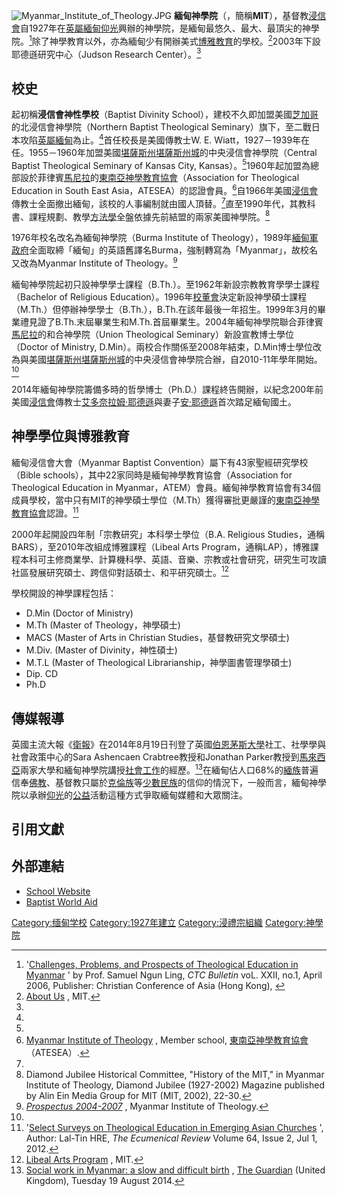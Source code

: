 {{hatnote|另見[[MIT_(消歧義)|MIT (消歧義)]]。}}
[[File:Myanmar_Institute_of_Theology.JPG|thumb]]
'''緬甸神學院'''（{{lang-en|Myanmar Institute of Theology}}，簡稱'''MIT'''），基督教[[浸信會|浸信會]]自1927年在[[英屬緬甸|英屬緬甸]][[仰光|仰光]]興辦的神學院，是緬甸最悠久、最大、最頂尖的神學院。<ref name="bulletin">'[http://cca.org.hk/home/ctc/ctc06-01/ctc06-01e.htm Challenges, Problems, and Prospects of Theological Education in Myanmar] {{Wayback|url=http://cca.org.hk/home/ctc/ctc06-01/ctc06-01e.htm |date=20190909211516 }}' by Prof. Samuel Ngun Ling, ''CTC Bulletin'' voL. XXII, no.1, April 2006, Publisher: Christian Conference of Asia (Hong Kong), {{ISSN|0217-2631}}</ref>除了神學教育以外，亦為緬甸少有開辦美式[[博雅教育|博雅教育]]的學校。<ref name="aboutus">[http://www.mitheo.com/index.php/about-us About Us] {{Wayback|url=http://www.mitheo.com/index.php/about-us |date=20160308142209 }}, MIT.</ref>2003年下設耶德遜研究中心（Judson Research Center）。<ref name="bulletin"/>

==校史==
起初稱'''浸信會神性學校'''（Baptist Divinity School），建校不久即加盟美國[[芝加哥|芝加哥]]的北浸信會神學院（Northern Baptist Theological Seminary）旗下，至二戰日本攻陷[[英屬緬甸|英屬緬甸]]為止。<ref name="bulletin"/>首任校長是美國傳教士W. E. Wiatt，1927－1939年在任。1955－1960年加盟美國[[堪薩斯州|堪薩斯州]][[堪薩斯城_(堪薩斯州)|堪薩斯州城]]的中央浸信會神學院（Central Baptist Theological Seminary of Kansas City, Kansas）。<ref name="bulletin"/>1960年起加盟為總部設於菲律賓[[馬尼拉|馬尼拉]]的[[東南亞神學教育協會|東南亞神學教育協會]]（Association for Theological Education in South East Asia，ATESEA）的認證會員。<ref>[http://atesea.net/?p=220 Myanmar Institute of Theology] {{Wayback|url=http://atesea.net/?p=220 |date=20160404192845 }}, Member school, [[東南亞神學教育協會|東南亞神學教育協會]]（ATESEA）.</ref>自1966年美國[[浸信會|浸信會]]傳教士全面撤出緬甸，該校的人事編制就由國人頂替。<ref name="prospectus"/>直至1990年代，其教科書、課程規劃、教學[[方法學|方法學]]全盤依據先前結盟的兩家美國神學院。<REF>Diamond Jubilee Historical Committee, "History of the MIT," in Myanmar Institute of Theology, Diamond Jubilee (1927-2002) Magazine published by Alin Ein Media Group for MIT (MIT, 2002), 22-30.</ref>

1976年校名改名為緬甸神學院（Burma Institute of Theology），1989年[[緬甸軍政府|緬甸軍政府]]全面取締「緬甸」的英語舊譯名Burma，強制轉寫為「Myanmar」，故校名又改為Myanmar Institute of Theology。<ref name="prospectus">''[http://zh.scribd.com/doc/6991805/Myanmar-Institute-of-Theology#scribd Prospectus 2004-2007] {{Wayback|url=http://zh.scribd.com/doc/6991805/Myanmar-Institute-of-Theology#scribd |date=20160314112813 }}'', Myanmar Institute of Theology.</REF>

緬甸神學院起初只設神學學士課程（B.Th.）。至1962年新設宗教教育學學士課程（Bachelor of Religious Education）。1996年[[校董會|校董會]]決定新設神學碩士課程（M.Th.）但停辦神學學士（B.Th.），B.Th.在該年最後一年招生。1999年3月的畢業禮見證了B.Th.末屆畢業生和M.Th.首屆畢業生。2004年緬甸神學院聯合菲律賓[[馬尼拉|馬尼拉]]的和合神學院（Union Theological Seminary）新設宣教博士學位（Doctor of Ministry, D.Min）。兩校合作關係至2008年結束，D.Min博士學位改為與美國[[堪薩斯州|堪薩斯州]][[堪薩斯城_(堪薩斯州)|堪薩斯州城]]的中央浸信會神學院合辦，自2010-11年學年開始。<ref name="prospectus"/>

2014年緬甸神學院籌備多時的哲學博士（Ph.D.）課程終告開辦，以紀念200年前美國[[浸信會|浸信會]]傳教士[[艾多奈拉姆·耶德遜|艾多奈拉姆·耶德遜]]與妻子[[安·耶德遜|安·耶德遜]]首次踏足緬甸國土。

==神學學位與博雅教育==
緬甸浸信會大會（Myanmar Baptist Convention）屬下有43家聖經研究學校（Bible schools），其中22家同時是緬甸神學教育協會（Association for Theological Education in Myanmar，ATEM）會員。緬甸神學教育協會有34個成員學校，當中只有MIT的神學碩士學位（M.Th）獲得審批更嚴謹的[[東南亞神學教育協會|東南亞神學教育協會]]認證。<ref name="ecumenical">'[http://www.thefreelibrary.com/Myanmar.-a0299061197 Select Surveys on Theological Education in Emerging Asian Churches] {{Wayback|url=http://www.thefreelibrary.com/Myanmar.-a0299061197 |date=20130627052223 }}', Author: Lal-Tin HRE, ''The Ecumenical Review'' Volume 64, Issue 2, Jul 1, 2012.</REF>

2000年起開設四年制「宗教研究」本科學士學位（B.A. Religious Studies，通稱BARS），至2010年改組成博雅課程（Libeal Arts Program，通稱LAP），博雅課程本科可主修商業學、計算機科學、英語、音樂、宗教或社會研究，研究生可攻讀社區發展研究碩士、跨信仰對話碩士、和平研究碩士。<ref name="LAP">[http://www.mitheo.com/index.php/degree-programs/liberal-arts-program Libeal Arts Program] {{Wayback|url=http://www.mitheo.com/index.php/degree-programs/liberal-arts-program |date=20160313043239 }}, MIT.</ref> 

學校開設的神學課程包括：
*D.Min (Doctor of Ministry)
*M.Th (Master of Theology，神學碩士)
*MACS (Master of Arts in Christian Studies，基督教研究文學碩士)
*M.Div. (Master of Divinity，神性碩士)
*M.T.L (Master of Theological Librarianship，神學圖書管理學碩士)
*Dip. CD
*Ph.D

==傳媒報導==
英國主流大報《[[衛報|衛報]]》在2014年8月19日刊登了英國[[伯恩茅斯大學|伯恩茅斯大學]]社工、社學學與社會政策中心的Sara Ashencaen Crabtree教授和Jonathan Parker教授到[[馬來西亞|馬來西亞]]兩家大學和緬甸神學院講授[[社會工作|社會工作]]的經歷。<REF>
[http://www.theguardian.com/social-care-network/2014/aug/19/social-work-myanmar-burma-model Social work in Myanmar: a slow and difficult birth] {{Wayback|url=http://www.theguardian.com/social-care-network/2014/aug/19/social-work-myanmar-burma-model |date=20160910170442 }}, [[衛報|The Guardian]] (United Kingdom), Tuesday 19 August 2014.
</REF>在緬甸佔人口68%的[[緬族|緬族]]普遍信奉[[佛教|佛教]]、基督教只屬於[[克倫族|克倫族]]等[[緬甸民族列表|少數民族]]的信仰的情況下，一般而言，緬甸神學院以承辦[[仰光|仰光]]的[[公益|公益]]活動這種方式爭取緬甸媒體和大眾關注。

==引用文獻==
{{REFLIST}}

==外部連結==
*[http://www.mitheo.com School Website] {{Wayback|url=http://www.mitheo.com/ |date=20200807150458 }}
*[https://web.archive.org/web/20040514040449/http://www.bwanet.org/BWAid/MyanmarInstituteofTheology.htm Baptist World Aid]

{{DEFAULTSORT:Myanmar Institute Of Theology}}

[[Category:缅甸学校|Category:缅甸学校]]
[[Category:1927年建立|Category:1927年建立]]
[[Category:浸禮宗組織|Category:浸禮宗組織]]
[[Category:神學院|Category:神學院]]